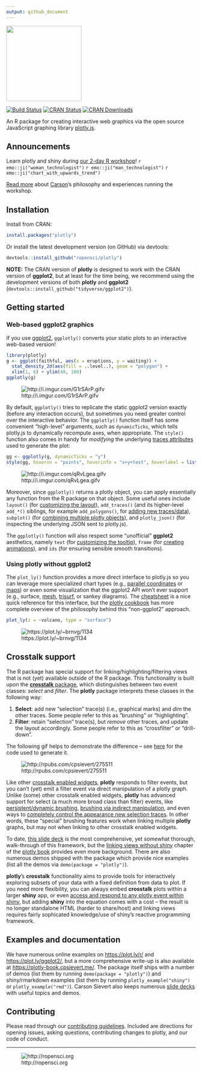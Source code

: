 ```yaml
---
output: github_document
---
```


<!-- README.md is generated from README.Rmd. Please edit that file -->

<img src="man/figures/plotly.png" width="200" />

[![Build Status](https://travis-ci.org/ropensci/plotly.png?branch=master)](https://travis-ci.org/ropensci/plotly)
[![CRAN Status](http://www.r-pkg.org/badges/version/plotly)](http://cran.r-project.org/package=plotly)
[![CRAN Downloads](http://cranlogs.r-pkg.org/badges/grand-total/plotly)](http://cran.r-project.org/package=plotly)

An R package for creating interactive web graphics via the open source JavaScript graphing library [plotly.js](https://github.com/plotly/plotly.js).

## Announcements

Learn plotly and shiny during [our 2-day R workshop](https://plotcon.plot.ly/workshops/r-shiny-dash-r)! `r emo::ji("woman_technologist")` `r emo::ji("man_technologist")` `r emo::ji("chart_with_upwards_trend")`

[Read more](https://blog.cpsievert.me/2017/12/04/components-of-a-successful-r-workshop/) about [Carson](https://cpsievert.me)'s philosophy and experiences running the workshop.

## Installation

Install from CRAN:

```r
install.packages("plotly")
```

Or install the latest development version (on GitHub) via devtools:

```r
devtools::install_github("ropensci/plotly")
```

**NOTE:** The CRAN version of **plotly** is designed to work with the CRAN version of **ggplot2**, but at least for the time being, we recommend using the development versions of both **plotly** and **ggplot2** (`devtools::install_github("tidyverse/ggplot2")`).

## Getting started

### Web-based ggplot2 graphics

If you use [ggplot2](https://github.com/tidyverse/ggplot2), `ggplotly()` converts your static plots to an interactive web-based version!

```r
library(plotly)
g <- ggplot(faithful, aes(x = eruptions, y = waiting)) +
  stat_density_2d(aes(fill = ..level..), geom = "polygon") + 
  xlim(1, 6) + ylim(40, 100)
ggplotly(g)
```

![http://i.imgur.com/G1rSArP.gifv](http://i.imgur.com/G1rSArP.gif)

By default, `ggplotly()` tries to replicate the static ggplot2 version exactly (before any interaction occurs), but sometimes you need greater control over the interactive behavior. The `ggplotly()` function itself has some convenient "high-level" arguments, such as `dynamicTicks`, which tells plotly.js to dynamically recompute axes, when appropriate. The `style()` function also comes in handy for _modifying_ the underlying [traces attributes](https://plot.ly/r/reference/#scatter-hoveron) used to generate the plot: 

```r
gg <- ggplotly(g, dynamicTicks = "y")
style(gg, hoveron = "points", hoverinfo = "x+y+text", hoverlabel = list(bgcolor = "white"))
```

![http://i.imgur.com/qRvLgea.gifv](http://imgur.com/qRvLgea.gif)

Moreover, since `ggplotly()` returns a plotly object, you can apply essentially any function from the R package on that object. Some useful ones include `layout()` (for [customizing the layout](https://cpsievert.github.io/plotly_book/extending-ggplotly.html#customizing-the-layout)), `add_traces()` (and its higher-level `add_*()` siblings, for example `add_polygons()`, for [adding new traces/data](https://cpsievert.github.io/plotly_book/extending-ggplotly.html#leveraging-statistical-output)), `subplot()` (for [combining multiple plotly objects](https://cpsievert.github.io/plotly_book/merging-plotly-objects.html)), and `plotly_json()` (for inspecting the underlying JSON sent to plotly.js).

The `ggplotly()` function will also respect some "unofficial" **ggplot2** aesthetics, namely `text` (for [customizing the tooltip](https://cpsievert.github.io/plotly_book/a-case-study-of-housing-sales-in-texas.html#fig:ggsubplot)), `frame` (for [creating animations](https://cpsievert.github.io/plotly_book/key-frame-animations.html)), and `ids` (for ensuring sensible smooth transitions). 

### Using plotly without ggplot2

The `plot_ly()` function provides a more direct interface to plotly.js so you can leverage more specialized chart types (e.g., [parallel coordinates](https://plot.ly/r/parallel-coordinates-plot/) or [maps](https://plot.ly/r/maps/)) or even some visualization that the ggplot2 API won't ever support (e.g., surface, [mesh](https://plot.ly/r/3d-mesh/), [trisurf](https://plot.ly/r/trisurf/), or sankey diagrams). The [cheatsheet](https://images.plot.ly/plotly-documentation/images/r_cheat_sheet.pdf) is a nice quick reference for this interface, but the [plotly cookbook](https://cpsievert.github.io/plotly_book/the-plotly-cookbook.html) has more complete overview of the philosophy behind this "non-ggplot2" approach.

```r
plot_ly(z = ~volcano, type = "surface")
```

![https://plot.ly/~brnvg/1134](https://plot.ly/~brnvg/1134.png)


## Crosstalk support

The R package has special support for linking/highlighting/filtering views that is not (yet) available outside of the R package. This functionality is built upon the [**crosstalk** package](https://rstudio.github.io/crosstalk/), which distinguishes between two event classes: *select* and *filter*. The **plotly** package interprets these classes in the following way:

1. **Select**: add new "selection" trace(s) (i.e., graphical marks) and *dim* the other traces. Some people refer to this as "brushing" or "highlighting".
2. **Filter**: retain "selection" trace(s), but *remove* other traces, and update the layout accordingly. Some people refer to this as "crossfilter" or "drill-down". 

The following gif helps to demonstrate the difference -- see [here](http://rpubs.com/cpsievert/275511) for the code used to generate it. 

![http://rpubs.com/cpsievert/275511](http://i.imgur.com/cYsuNQn.gif)

Like other [crosstalk enabled widgets](https://rstudio.github.io/crosstalk/widgets.html), **plotly** responds to filter events, but you can't (yet) emit a filter event via direct manipulation of a plotly graph. Unlike (some) other crosstalk enabled widgets, **plotly** has advanced support for select (a much more broad class than filter) events, like [persistent/dynamic brushing](https://cpsievert.github.io/plotly_book/linking-views-without-shiny.html#transient-versus-persistent-selection), [brushing via indirect manipulation](https://cpsievert.github.io/plotly_book/linking-views-without-shiny.html#selection-via-indirect-manipulation), and even ways to [completely control the appearance new selection traces](https://cpsievert.github.io/plotcon17/workshop/day2/#21). In other words, these "special" brushing features work when linking multiple **plotly** graphs, but may not when linking to other crosstalk enabled widgets. 

To date, [this slide deck](https://cpsievert.github.io/plotcon17/workshop/day2) is the most comprehensive, yet somewhat thorough, walk-through of this framework, but the [linking views without shiny](https://cpsievert.github.io/plotly_book/linking-views-without-shiny.html) chapter of the [plotly book](https://cpsievert.github.io/plotly_book/) provides even more background. There are also numerous demos shipped with the package which provide nice examples (list all the demos via `demo(package = "plotly")`).

**plotly**'s **crosstalk** functionality aims to provide tools for interactively exploring subsets of your data with a fixed definition from data to plot. If you need more flexibility, you can always embed **crosstalk** plots within a larger **shiny** app, or even [access and respond to any plotly event within shiny](https://cpsievert.github.io/plotly_book/linking-views-with-shiny.html), but adding **shiny** into the equation comes with a cost -- the result is no longer standalone HTML (harder to share/host) and linking views requires fairly sophicated knowledge/use of shiny's reactive programming framework.

## Examples and documentation

We have numerous online examples on <https://plot.ly/r/> and <https://plot.ly/ggplot2/>, but a more comprehensive write-up is also available at <https://plotly-book.cpsievert.me/>. The package itself ships with a number of demos (list them by running `demo(package = "plotly")`) and shiny/rmarkdown examples (list them by running `plotly_example("shiny")` or `plotly_example("rmd")`).  Carson Sievert also keeps numerous [slide decks](https://talks.github.me) with useful topics and demos.

## Contributing

Please read through our [contributing guidelines](https://github.com/ropensci/plotly/blob/master/CONTRIBUTING.md). Included are directions for opening issues, asking questions, contributing changes to plotly, and our code of conduct. 

---

![http://ropensci.org](http://www.ropensci.org/public_images/github_footer.png)
